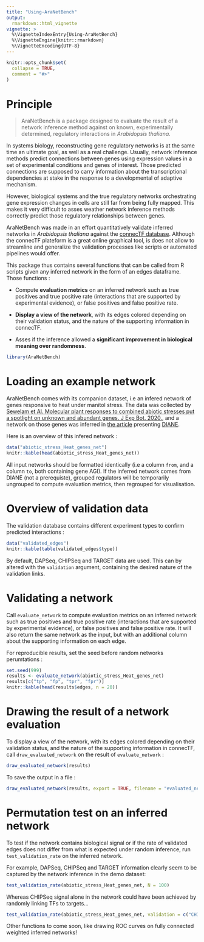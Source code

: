 ---
title: "Using-AraNetBench"
output: 
  rmarkdown::html_vignette
vignette: >
  %\VignetteIndexEntry{Using-AraNetBench}
  %\VignetteEngine{knitr::rmarkdown}
  %\VignetteEncoding{UTF-8}
---

```{r, include = FALSE}
knitr::opts_chunk$set(
  collapse = TRUE,
  comment = "#>"
)
```



# Principle 

> AraNetBench is a package designed to evaluate the result of a network inference method against on known, experimentally determined, regulatory interactions in *Arabidopsis thaliana*.

In systems biology, reconstructing gene regulatory networks is at the same time an ultimate goal, as well as a real challenge. Usually, network inference methods predict connections between genes using expression values in a set of experimental conditions and genes of interest. Those predicted connections are supposed to carry information about the transcriptional dependencies at stake in the response to a developmental of adaptive mechanism. 

However, biological systems and the true regulatory networks orchestrating gene expression changes in cells are still far from being fully mapped. This makes it very difficult to asses weather network inference methods correctly predict those regulatory relationships between genes.

AraNetBench was made in an effort quantitatively validate inferred networks in *Arabidopsis thaliana* against the [connecTF database](https://connectf.org/). Although the connecTF plateform is a great online graphical tool, is does not allow to streamline and generalize the validation processes like scripts or automated pipelines would offer.

This package thus contains several functions that can be called from R scripts given any inferred network in the form of an edges dataframe. Those functions :

+ Compute **evaluation metrics** on an inferred network such as true positives and true positive rate (interactions that are supported by experimental evidence), or false positives and false positive rate.

+ **Display a view of the network**, with its edges colored depending on their validation status, and the nature of the supporting information in connecTF.

+ Asses if the inference allowed a **significant improvement in biological meaning over randomness**.

```{r setup}
library(AraNetBench)
```

# Loading an example network

AraNetBench comes with its companion dataset, i.e an infered network of genes responsive to heat under manitol stress. The data was collected by [Sewelam et Al. Molecular plant responses to combined abiotic stresses put a spotlight on unknown and abundant genes. J Exp Bot. 2020.](https://pubmed.ncbi.nlm.nih.gov/32442250/), and a network on those genes was inferred in [the article](https://bmcgenomics.biomedcentral.com/articles/10.1186/s12864-021-07659-2) presenting [DIANE](https://oceanecsn.github.io/DIANE/).

Here is an overview of this infered network :


```{r}
data("abiotic_stress_Heat_genes_net")
knitr::kable(head(abiotic_stress_Heat_genes_net))
```

All input networks should be formatted identically (i.e a column `from`, and a column `to`, both containing gene AGI). If the inferred network comes from DIANE (not a prerequiste), grouped regulators will be temporarily ungrouped to compute evaluation metrics, then regrouped for visualisation.

# Overview of validation data

The validation database contains different experiment types to confirm predicted interactions :

```{r}
data("validated_edges")
knitr::kable(table(validated_edges$type))
```

By default, DAPSeq, CHIPSeq and TARGET data are used.
This can by altered with the `validation` argument, containing the desired nature of the validation links.

# Validating a network

Call `evaluate_network` to compute evaluation metrics on an inferred network such as true positives and true positive rate (interactions that are supported by experimental evidence), or false positives and false positive rate. It will also return the same network as the input, but with an additional column about the supporting information on each edge.

For reproducible results, set the seed before random networks perumtations :

```{r}
set.seed(999)
results <- evaluate_network(abiotic_stress_Heat_genes_net)
results[c("tp", "fp", "tpr", "fpr")]
knitr::kable(head(results$edges, n = 20))
```



# Drawing the result of a network evaluation


To display a view of the network, with its edges colored depending on their validation status, and the nature of the supporting information in connecTF, call `draw_evaluated_network` on the result of `evaluate_network` :


```{r, fig.width=8, fig.height=8, warning=FALSE}
draw_evaluated_network(results)
```

To save the output in a file :

```{r, eval=FALSE, warning=FALSE}
draw_evaluated_network(results, export = TRUE, filename = "evaluated_network.png")
```


# Permutation test on an inferred network 

To test if the network contains biological signal or if the rate of validated edges does not differ from what is expected under random inference, run `test_validation_rate` on the inferred network.

For example, DAPSeq, CHIPSeq and TARGET information clearly seem to be captured by the network inference in the demo dataset: 

```{r, fig.width=8, fig.height=6}
test_validation_rate(abiotic_stress_Heat_genes_net, N = 100)
```

Whereas CHIPSeq signal alone in the network could have been achieved by randomly linking TFs to targets...

```{r, fig.width=8, fig.height=6}
test_validation_rate(abiotic_stress_Heat_genes_net, validation = c("CHIPSeq"), N = 100)
```


Other functions to come soon, like drawing ROC curves on fully connected weighted inferred networks! 